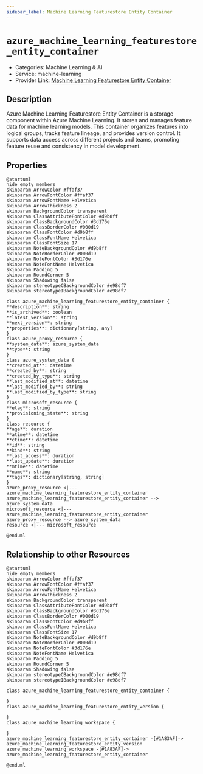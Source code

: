 ```yaml
---
sidebar_label: Machine Learning Featurestore Entity Container
---
```


# `azure_machine_learning_featurestore_entity_container`

- Categories: Machine Learning & AI
- Service: machine-learning
- Provider Link: [Machine Learning Featurestore Entity Container](https://learn.microsoft.com/en-us/azure/machine-learning/concept-feature-store)

## Description
Azure Machine Learning Featurestore Entity Container is a storage component within Azure Machine Learning. It stores and manages feature data for machine learning models. This container organizes features into logical groups, tracks feature lineage, and provides version control. It supports data access across different projects and teams, promoting feature reuse and consistency in model development.

## Properties
<ZoomPanPinch>

```kroki imgType="plantuml" imgAlt="Diagram of Machine Learning Featurestore Entity Container data model"
@startuml
hide empty members
skinparam ArrowColor #ffaf37
skinparam ArrowFontColor #ffaf37
skinparam ArrowFontName Helvetica
skinparam ArrowThickness 2
skinparam BackgroundColor transparent
skinparam ClassAttributeFontColor #d9b8ff
skinparam ClassBackgroundColor #3d176e
skinparam ClassBorderColor #000d19
skinparam ClassFontColor #d9b8ff
skinparam ClassFontName Helvetica
skinparam ClassFontSize 17
skinparam NoteBackgroundColor #d9b8ff
skinparam NoteBorderColor #000d19
skinparam NoteFontColor #3d176e
skinparam NoteFontName Helvetica
skinparam Padding 5
skinparam RoundCorner 5
skinparam Shadowing false
skinparam stereotypeCBackgroundColor #e98df7
skinparam stereotypeIBackgroundColor #e98df7

class azure_machine_learning_featurestore_entity_container {
**description**: string
**is_archived**: boolean
**latest_version**: string
**next_version**: string
**properties**: dictionary[string, any]
}
class azure_proxy_resource {
**system_data**: azure_system_data
**type**: string
}
class azure_system_data {
**created_at**: datetime
**created_by**: string
**created_by_type**: string
**last_modified_at**: datetime
**last_modified_by**: string
**last_modified_by_type**: string
}
class microsoft_resource {
**etag**: string
**provisioning_state**: string
}
class resource {
**age**: duration
**atime**: datetime
**ctime**: datetime
**id**: string
**kind**: string
**last_access**: duration
**last_update**: duration
**mtime**: datetime
**name**: string
**tags**: dictionary[string, string]
}
azure_proxy_resource <|--- azure_machine_learning_featurestore_entity_container
azure_machine_learning_featurestore_entity_container --> azure_system_data
microsoft_resource <|--- azure_machine_learning_featurestore_entity_container
azure_proxy_resource --> azure_system_data
resource <|--- microsoft_resource

@enduml
```

</ZoomPanPinch>


## Relationship to other Resources
<ZoomPanPinch>

```kroki imgType="plantuml" imgAlt="Diagram of Machine Learning Featurestore Entity Container resource relationships"
@startuml
hide empty members
skinparam ArrowColor #ffaf37
skinparam ArrowFontColor #ffaf37
skinparam ArrowFontName Helvetica
skinparam ArrowThickness 2
skinparam BackgroundColor transparent
skinparam ClassAttributeFontColor #d9b8ff
skinparam ClassBackgroundColor #3d176e
skinparam ClassBorderColor #000d19
skinparam ClassFontColor #d9b8ff
skinparam ClassFontName Helvetica
skinparam ClassFontSize 17
skinparam NoteBackgroundColor #d9b8ff
skinparam NoteBorderColor #000d19
skinparam NoteFontColor #3d176e
skinparam NoteFontName Helvetica
skinparam Padding 5
skinparam RoundCorner 5
skinparam Shadowing false
skinparam stereotypeCBackgroundColor #e98df7
skinparam stereotypeIBackgroundColor #e98df7

class azure_machine_learning_featurestore_entity_container {

}
class azure_machine_learning_featurestore_entity_version {

}
class azure_machine_learning_workspace {

}
azure_machine_learning_featurestore_entity_container -[#1A83AF]-> azure_machine_learning_featurestore_entity_version
azure_machine_learning_workspace -[#1A83AF]-> azure_machine_learning_featurestore_entity_container

@enduml
```

</ZoomPanPinch>




